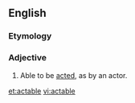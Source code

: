==English==

===Etymology===
{{suffix|act|able}}

===Adjective===
{{en-adj}}
# Able to be [[acted]], as by an actor.
#: {{rfquotek|Tennyson}}

[[et:actable]]
[[vi:actable]]